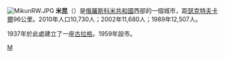 {{coord|62|21|N|50|04|E|display=title}}
[[File:MikunRW.JPG|thumb]]
'''米昆'''（{{lang-ru|Ми́кунь}}）是[[俄羅斯|俄羅斯]][[科米共和國|科米共和國]]西部的一個城市，距[[瑟克特夫卡爾|瑟克特夫卡爾]]96公里。2010年人口10,730人；2002年11,680人；1989年12,507人。

1937年於此處建立了一座[[古拉格|古拉格]]。1959年設市。

{{科米共和國行政區劃}}

[[Category:科米共和國城市|М]]